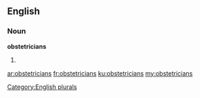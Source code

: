 ==English==

===Noun===
'''obstetricians'''

# {{plural of|[[obstetrician]]}}

[[Category:English plurals]]

[[ar:obstetricians]]
[[fr:obstetricians]]
[[ku:obstetricians]]
[[my:obstetricians]]